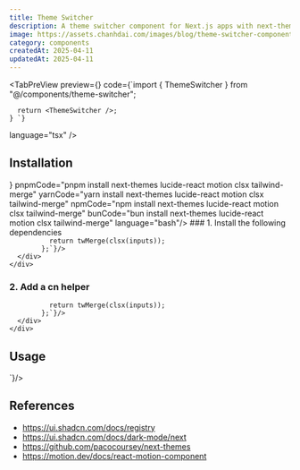 ```yaml
---
title: Theme Switcher
description: A theme switcher component for Next.js apps with next-themes and Tailwind CSS, supporting system, light, and dark modes.
image: https://assets.chanhdai.com/images/blog/theme-switcher-component.webp
category: components
createdAt: 2025-04-11
updatedAt: 2025-04-11
---
```


<TabPreView
  preview={<ThemeSwitcher />}
  code={`import { ThemeSwitcher } from "@/components/theme-switcher";

      return <ThemeSwitcher />;
    } `}

  language="tsx"
/>

## Installation

<TabGroup>
  <TabPanel value="preview">
      <TabInstall
            preview={<ThemeSwitcher />}
            pnpmCode="pnpm install next-themes lucide-react motion clsx tailwind-merge"
            yarnCode="yarn install next-themes lucide-react motion clsx tailwind-merge"
            npmCode="npm install next-themes lucide-react motion clsx tailwind-merge"
            bunCode="bun install next-themes lucide-react motion clsx tailwind-merge"
            language="bash"/>
  </TabPanel>


  <TabPanel value="code">
    ### 1. Install the following dependencies 
    <div className="mt-2 rounded-2xl border bg-[#F5F2F0] dark:border-zinc-700 dark:bg-[#1e1e1e]">
      <div className="flex h-auto items-center">
        <CodeBlock code={`import type { ClassValue } from "clsx";


              return twMerge(clsx(inputs));
            };`}/>
      </div>
    </div>

  
  ### 2. Add a cn helper
   <div className="mt-2 rounded-2xl border bg-[#F5F2F0] dark:border-zinc-700 dark:bg-[#1e1e1e]">
      <div className="flex h-auto items-center">
        <CodeBlock code={`import type { ClassValue } from "clsx";


              return twMerge(clsx(inputs));
            };`}/>
      </div>
    </div>
  </TabPanel>
</TabGroup>

## Usage

  <div className="mt-2 rounded-2xl border bg-[#F5F2F0] dark:border-zinc-700 dark:bg-[#1e1e1e]">
    <div className="flex h-auto items-center">
        <CodeBlock code={`import { ThemeSwitcher } from "@/components/theme-switcher";`}/>
    </div>
  </div>

  <div className="mt-2 rounded-2xl border bg-[#F5F2F0] dark:border-zinc-700 dark:bg-[#1e1e1e]">
    <div className="flex h-auto items-center">
        <CodeBlock code={`<ThemeSwitcher />`}/>
    </div>
  </div>

## References
- https://ui.shadcn.com/docs/registry
- https://ui.shadcn.com/docs/dark-mode/next
- https://github.com/pacocoursey/next-themes
- https://motion.dev/docs/react-motion-component


